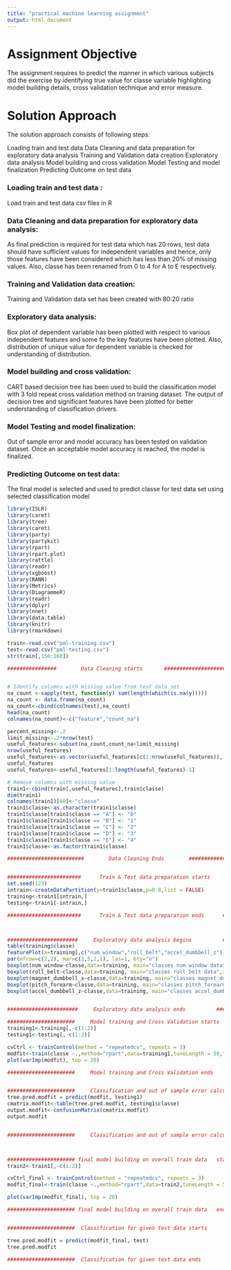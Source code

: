 ```yaml
---
title: "practical machine learning assignment"
output: html_document
---
```


# Assignment Objective

The assignment requires to predict the manner in which various subjects did the exercise by identifying true value for classe variable highlighting model building details, cross validation technique and error measure. 


# Solution Approach

The solution approach consists of following steps:

Loading train and test data
Data Cleaning and data preparation for exploratory data analysis
Training and Validation data creation
Exploratory data analysis
Model building and cross validation
Model Testing and model finalization
Predicting Outcome on test data

### Loading train and test data : 
Load train and test data csv files in R

### Data Cleaning and data preparation for exploratory data analysis: 
As final prediction is required for test data which
has 20 rows, test data should have sufficient values for independent variables and hence, only those features have been considered which has less than 20% of missing values. Also, classe has been renamed from 0 to 4 for A to E respectively.

### Training and Validation data creation: 
Training and Validation data set has been created with 80:20 ratio

### Exploratory data analysis: 
Box plot of dependent variable has been plotted with respect to various independent features
and some fo the key features have been plotted. Also, distribution of unique value for dependent variable is checked for
understanding of distribution.

### Model building and cross validation:
CART based decision tree has been used to build the classification model with
3 fold repeat cross validation method on training dataset. The output of decision tree and significant features have been plotted for better understanding of classification drivers.

### Model Testing and model finalization:
Out of sample error and model accuracy has been tested on validation dataset. Once an acceptable model accuracy is reached, the model is finalized.


### Predicting Outcome on test data:
The final model is selected and used to predict classe for test data set using selected classification model

```r
library(ISLR)
library(caret)
library(tree)
library(caret)
library(party)
library(partykit)
library(rpart)
library(rpart.plot)
library(rattle)
library(readr)
library(xgboost)
library(RANN)
library(Metrics)
library(DiagrammeR)
library(readr)
library(dplyr)
library(nnet)
library(data.table)
library(knitr)
library(rmarkdown)

train<-read.csv("pml-training.csv")
test<-read.csv("pml-testing.csv")
str(train[,150:160])

################        Data Cleaning starts       ##########################


# Identify columns with missing value from test data set
na_count <-sapply(test, function(y) sum(length(which(is.na(y)))))
na_count <- data.frame(na_count)
na_count<-cbind(colnames(test),na_count)
head(na_count)
colnames(na_count)<-c("feature","count_na")

percent_missing<-.2
limit_missing<-.2*nrow(test)
useful_features<-subset(na_count,count_na<limit_missing)
nrow(useful_features)
useful_features<-as.vector(useful_features[c(1:nrow(useful_features)),1])
useful_features
useful_features<-useful_features[1:length(useful_features)-1]

# Remove columns with missing value
train1<-cbind(train[,useful_features],train$classe)
dim(train1)
colnames(train1)[60]<-"classe"
train1$classe<-as.character(train1$classe)
train1$classe[train1$classe == "A"] <- "0"
train1$classe[train1$classe == "B"] <- "1"
train1$classe[train1$classe == "C"] <- "2"
train1$classe[train1$classe == "D"] <- "3"
train1$classe[train1$classe == "E"] <- "4"
train1$classe<-as.factor(train1$classe)

#########################        Data Cleaning Ends        ############################


########################      Train & Test data preparation starts      #######################
set.seed(123)
intrain<-createDataPartition(y=train1$classe,p=0.8,list = FALSE)
training<-train1[intrain,]
testing<-train1[-intrain,]

########################      Train & Test data preparation ends      #######################



#######################     Exploratory data analysis begins          ########################
table(training$classe)
featurePlot(x=training[,c("num_window","roll_belt","accel_dumbbell_z")],y=as.integer(training$classe),plot = "pairs")
par(mfrow=c(2,2), mar=c(2,5,2,1), las=1, bty="n")
boxplot(num_window~classe,data=training, main="classes num window data",xlab="classe", ylab="num_window")
boxplot(roll_belt~classe,data=training, main="classes roll_belt data",xlab="classe", ylab="roll_belt")
boxplot(magnet_dumbbell_x~classe,data=training, main="classes magnet_dumbbell_x data",xlab="classe", ylab="magnet_dumbbell_x")
boxplot(pitch_forearm~classe,data=training, main="classes pitch_forearm data",xlab="classe", ylab="pitch_forearm")
boxplot(accel_dumbbell_z~classe,data=training, main="classes accel_dumbbell_z data",xlab="classe", ylab="accel_dumbbell_z")


#######################     Exploratory data analysis ends          ########################

######################     Model training and Cross Validation starts    ##########################
training1<-training[,-c(1:2)]
testing1<-testing[,-c(1:2)]

cvCtrl <- trainControl(method = "repeatedcv", repeats = 3)
modfit<-train(classe ~.,method="rpart",data=training1,tuneLength = 50,trControl = cvCtrl)
plot(varImp(modfit), top = 20)

######################     Model training and Cross Validation ends    ##########################


######################     Classification and out of sample error calculation starts    ##########################
tree.pred.modfit = predict(modfit, testing1)
cmatrix.modfit<-table(tree.pred.modfit, testing1$classe)
output.modfit<-confusionMatrix(cmatrix.modfit)
output.modfit


######################     Classification and out of sample error calculation ends    ##########################



###################### final model building on overall train data   starts       ########################
train2<-train1[,-c(1:2)]

cvCtrl_final <- trainControl(method = "repeatedcv", repeats = 3)
modfit_final<-train(classe ~.,method="rpart",data=train2,tuneLength = 50,trControl = cvCtrl_final)

plot(varImp(modfit_final), top = 20)

###################### final model building on overall train data   ends       ########################


######################  Classification for given test data starts         ##########################

tree.pred.modfit = predict(modfit_final, test)
tree.pred.modfit

######################  Classification for given test data ends         ##########################

```

